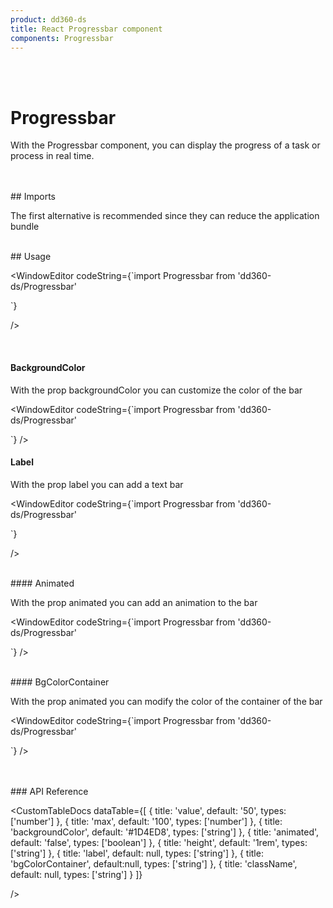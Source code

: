 ```yaml
---
product: dd360-ds
title: React Progressbar component
components: Progressbar
---
```


<br />
<br />

# <span name="floating-nav">Progressbar</span>

With the Progressbar component, you can display the progress of a task or process in real time.

<br />
<br />
## <span name="floating-nav">Imports</span>

The first alternative is recommended since they can reduce the application bundle

<WindowEditor codeString="import Progressbar from 'dd360-ds/Progressbar'" />
<WindowEditor codeString="import { Progressbar } from 'dd360-ds'" />

<br />
## <span name="floating-nav">Usage</span>

<ContainerComponentDoc className="gap-y-2">
    <ProgressBar value={20} height="10px" />
</ContainerComponentDoc>

<WindowEditor
    codeString={`import  Progressbar from 'dd360-ds/Progressbar'
  
<ProgressBar value={20} height="10px" />`}

/>

<br />

#### <span name="floating-nav">BackgroundColor</span>

With the prop <span className='border border-gray-300 bg-gray-200 p-1'>backgroundColor</span> you can customize the color of the bar

<ContainerComponentDoc className="gap-y-2">
    <ProgressBar backgroundColor="#93e78e" value={40} height="10px" />
</ContainerComponentDoc>

<WindowEditor
    codeString={`import  Progressbar from 'dd360-ds/Progressbar'
    
<ProgressBar backgroundColor="#93e78e" value={40} height="10px" />`}
/>
<br />
#### <span name="floating-nav">Label</span>

With the prop <span className='border border-gray-300 bg-gray-200 p-1'>label</span> you can add a text bar

<ContainerComponentDoc className="gap-y-2">
    <ProgressBar label="Loading..." value={60} height="20px" />
</ContainerComponentDoc>

<WindowEditor
 codeString={`import  Progressbar from 'dd360-ds/Progressbar'

<ProgressBar label="Loading..." value={60} height="20px" />
`}

/>

<br />
#### <span name="floating-nav">Animated</span>

With the prop <span className='border border-gray-300 bg-gray-200 p-1'>animated</span> you can add an animation to the bar

<ContainerComponentDoc className="gap-y-2">
    <ProgressBar animated value={80} height="10px" />
</ContainerComponentDoc>

<WindowEditor
  codeString={`import  Progressbar from 'dd360-ds/Progressbar'

<ProgressBar animated value={80} height="10px" />

`} />

<br />
#### <span name="floating-nav">BgColorContainer</span>

With the prop <span className='border border-gray-300 bg-gray-200 p-1'>animated</span> you can modify the color of the container of the bar

<ContainerComponentDoc className="gap-y-2">
    <ProgressBar backgroundColor="#ff4e4e" bgColorContainer="#fff" value={50} height="10px" />
</ContainerComponentDoc>

<WindowEditor
 codeString={`import  Progressbar from 'dd360-ds/Progressbar'

<ProgressBar backgroundColor="#ff4e4e" bgColorContainer="#fff" value={50} height="10px" />

`} />

<br />
<br />
### <span name="floating-nav">API Reference</span>

<CustomTableDocs
    dataTable={[
        { title: 'value', default: '50', types: ['number'] },
        { title: 'max', default: '100', types: ['number'] },
        { title: 'backgroundColor', default: '#1D4ED8', types: ['string'] },
        { title: 'animated', default: 'false', types: ['boolean'] },
        { title: 'height', default: '1rem', types: ['string'] },
        { title: 'label', default: null, types: ['string'] },
        { title: 'bgColorContainer', default:null, types: ['string'] },
        { title: 'className', default: null, types: ['string'] }
    ]}

/>
